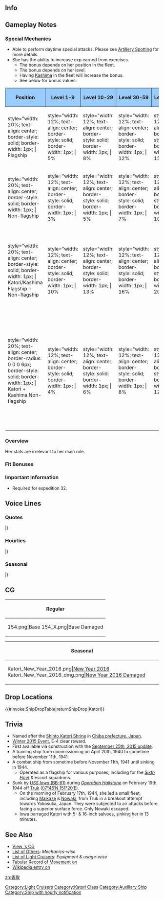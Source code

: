 ==Info==
{{KanmusuInfo|ID=154}}
{{KanmusuInfo|ID=154a}}

==Gameplay Notes==
===Special Mechanics===
* Able to perform daytime special attacks. Please see [[Combat/Artillery_Spotting|Artillery Spotting]] for more details.
* She has the ability to increase exp earned from exercises.
** The bonus depends on her position in the fleet.
** The bonus depends on her level.
** Having [[Kashima]] in the fleet will increase the bonus.
** See below for bonus values:
{| class="mw-collapsible" style="width: 100%;"
!style="width: 20%; text-align: center; border-radius: 6px 0 0 0; border-style: solid; border-width: 1px; background-color:#99CCFF" | '''Position'''
!style="width: 12%; text-align: center; border-style: solid; border-width: 1px; background-color:#99CCFF" | '''Level 1-9'''
!style="width: 12%; text-align: center; border-style: solid; border-width: 1px; background-color:#99CCFF" | '''Level 10-29'''
!style="width: 12%; text-align: center; border-style: solid; border-width: 1px; background-color:#99CCFF" | '''Level 30-59'''
!style="width: 12%; text-align: center; border-style: solid; border-width: 1px; background-color:#99CCFF" | '''Level 60-99'''
!style="width: 12%; text-align: center; border-style: solid; border-width: 1px; background-color:#99CCFF" | '''Level 100+'''
!style="width: 20%; text-align: center; border-radius: 0 6px 0 0; border-style: solid; border-width: 1px; background-color:#99CCFF" | '''Notes'''
|-
|style="width: 20%; text-align: center; border-style: solid; border-width: 1px; | Flagship
|style="width: 12%; text-align: center; border-style: solid; border-width: 1px; | 5%
|style="width: 12%; text-align: center; border-style: solid; border-width: 1px; | 8%
|style="width: 12%; text-align: center; border-style: solid; border-width: 1px; | 12%
|style="width: 12%; text-align: center; border-style: solid; border-width: 1px; | 15%
|style="width: 12%; text-align: center; border-style: solid; border-width: 1px; | 20%
|style="width: 20%; text-align: center; border-style: solid; border-width: 1px; | 
|-
|style="width: 20%; text-align: center; border-style: solid; border-width: 1px; | Non-flagship
|style="width: 12%; text-align: center; border-style: solid; border-width: 1px; | 3%
|style="width: 12%; text-align: center; border-style: solid; border-width: 1px; | 5%
|style="width: 12%; text-align: center; border-style: solid; border-width: 1px; | 7%
|style="width: 12%; text-align: center; border-style: solid; border-width: 1px; | 10%
|style="width: 12%; text-align: center; border-style: solid; border-width: 1px; | 15%
|style="width: 20%; text-align: center; border-style: solid; border-width: 1px; | 
|-
|style="width: 20%; text-align: center; border-style: solid; border-width: 1px; | Katori/Kashima Flagship + Non-flagship
|style="width: 12%; text-align: center; border-style: solid; border-width: 1px; | 10%
|style="width: 12%; text-align: center; border-style: solid; border-width: 1px; | 13%
|style="width: 12%; text-align: center; border-style: solid; border-width: 1px; | 16%
|style="width: 12%; text-align: center; border-style: solid; border-width: 1px; | 20%
|style="width: 12%; text-align: center; border-style: solid; border-width: 1px; | 25%
|style="width: 20%; text-align: center; border-style: solid; border-width: 1px; | Bonus determined by the level of the flagship
|-
|style="width: 20%; text-align: center; border-radius: 0 0 0 6px; border-style: solid; border-width: 1px; | Katori + Kashima Non-flagship
|style="width: 12%; text-align: center; border-style: solid; border-width: 1px; | 4%
|style="width: 12%; text-align: center; border-style: solid; border-width: 1px; | 6%
|style="width: 12%; text-align: center; border-style: solid; border-width: 1px; | 8%
|style="width: 12%; text-align: center; border-style: solid; border-width: 1px; | 12%
|style="width: 12%; text-align: center; border-style: solid; border-width: 1px; | 17.5%
|style="width: 20%; text-align: center; border-radius: 0 0 6px 0; border-style: solid; border-width: 1px; | Bonus determined by the highest leveled training cruiser
|-
|}

===Overview===
Her stats are irrelevant to her main role.

===Fit Bonuses===
{{:{{BASEPAGENAME}}/Equipment Bonuses}}

===Important Information===
* Required for expedition 32.

==Voice Lines==
===Quotes===
{{ShipquoteHeader}}
{{ShipquoteKai
|scenario = Introduction
|origin = 練習巡洋艦、香取です。心配しないで…。色々と優しく、指導させて頂きますから。
|translation = I'm the training cruiser Katori. Don't worry... I'll be gentle when teaching you various things.
|audio = Katori-Introduction.ogg
}}
{{ShipquoteKai
|scenario = Library
|origin = 香取型練習巡洋艦一番艦の香取です。
はい、練習遠洋航海の指揮は、お任せください。必ずや艦隊の練度向上にお力添えできると思います。 
え、戦艦との砲撃戦…ですか？それは用兵的にどうなのでしょうか。
|translation = I'm the 1st ship of the Katori-class training cruisers, Katori. 
Yes, you can leave directing the navigation training to me. I feel certain that I will be able to increase the skill of the fleet.
Eh, a gun battle with a... battleship? That's a questionable tactic.<ref>During [https://en.wikipedia.org/wiki/Operation_Hailstone Operation Hailstone], the convoy that Katori was part of came into concact with Task Group 50.9 and Katori had a very short (5 minute) battle with the [https://en.wikipedia.org/wiki/USS_Iowa_(BB-61) USS Iowa] that didn't end well for her.</ref>
|audio = Katori-Library.ogg
}}
{{ShipquoteKai
|scenario = Secretary 1
|origin = 練習巡洋艦香取, 参ります。
|translation = Training cruiser Katori, setting off.
|audio = Katori-Secretary_1.ogg
}}
{{ShipquoteKai
|scenario = Secretary 2
|origin = 練習遠洋航海, 参りましょうか?
|translation = Shall we go navigation training?
|audio = Katori-Secretary_2.ogg
}}
{{ShipquoteKai
|scenario = Secretary 3
|origin = あら・・・ほほう・・・？なるほど　これは少し・・・厳しい躾が必要みたいですね。
|translation = Oh... Hoho...? I see, it seems that... you need a little bit of discipline.
|audio = Katori-Secretary_3.ogg
}}
{{ShipquoteKai
|scenario = Secretary Idle
|origin = そう・・・なんでしょう・・・時々脳裏を過るんです・・・圧倒的な敵艦隊・・・逃げながら交戦する私達・・・うぅん・・・心配しないで。これは夢・・・そうただの夢なんですから。
|translation = That's... right... it comes to mind from time to time... that battle where we were retreating... from the overwhelming enemy fleet... Yup... Don't worry. It's a dream... I see, just a dream.<ref>Referring to Katori and her convoy on the run from 5 carriers, 2 battleships, 2 cruisers and 2 destroyers during Operation Hailstone.</ref>
|audio = Katori-Idle.ogg
}}
{{ShipquoteKai
|scenario = Secretary Idle
|kai = yes
|origin = 次の遠洋練習航海の準備は…　よし！万全ね。　提督は…あ、お忙しそう…。　じゃあ私は、えっと…何してようかな？
|translation = Preparations for the next navigation training session are... Alright! Perfect. Admiral is... oh, he's busy... Well then, I'll... Ummm... What should I do?
|audio = KatoriKai-Idle.ogg
}}
{{ShipquoteKai
|scenario = Secretary (Married)
|origin = 提督、どうされました？ お疲れですか？ であれば、香取と一緒に少し遠い海に行きませんか？ 戦いが終わったらきっと...
|translation = What's wrong, Admiral? Are you tired? If that's the case, how about you go to a far away sea with me? Once the war is over, for sure...
|audio = Katori-Wedding_Line.ogg
}}
{{ShipquoteKai
|scenario = Wedding
|origin = 提督、なんでしょう？ 直々にこの香取をお呼びになって え...？ あれ...？ あ、ありがとうございます！ 私...お受けいたします。
|translation = What do you want, Admiral? For you to personally summon me... Eh...? Oh my...? Th, thank you very much! I... accept.
|audio = Katori-Wedding.ogg
}}
{{ShipquoteKai
|scenario = Player's Score
|origin = 提督？情報確認ですか？それはとても大切です・・・情報はこちらに。
|translation = Admiral? Would you like to check the information? That's very important... here it is.
|audio = Katori-Looking_At_Scores.ogg
}}
{{ShipquoteKai
|scenario = Joining the Fleet
|origin = 練習巡洋艦香取・・・抜錨致します！
|translation = Training cruiser Katori... setting sail!
|audio = Katori-Joining_A_Fleet.ogg
}}
{{ShipquoteKai
|scenario = Equipment 1
|origin = 香取の改装ですか？有り難いです。
|translation = An upgrade for me? I'm grateful.
|audio = Katori-Equipment_1.ogg
}}
{{ShipquoteKai
|scenario = Equipment 2
|origin = そうですね・・・意外と重武装でしょ？私・・・ふふふっ
|translation = That's right... I'm surprisingly heavily armed right? Ufufu~
|audio = Katori-Equipment_2.ogg
}}
{{ShipquoteKai
|scenario = Equipment 3
|origin = 心配しないでくださいね。
|translation = Please don't worry.
|audio = Katori-Equipment_3.ogg
}}
{{ShipquoteKai
|scenario = Supply
|origin = ありがとうございます・・・これならいつでも遠洋航海に出られます。
|translation = Thank you very much... With this, I can go on a voyage any time.
|audio = Katori-Supply.ogg
}}
{{ShipquoteKai
|scenario = Docking (Minor Damage)
|origin = 少し・・・服が傷んでしまいました・・・大したことはないのですが。
|translation = My clothes... are a little but damaged... But it's nothing serious.
|audio = Katori-Docking_Minor.ogg
}}
{{ShipquoteKai
|scenario = Docking (Major Damage)
|origin = そうですね・・・すいません・・・お風呂先にいただきますね。
|translation = That's right... Excuse me... I'll head to the baths first.
|audio = Katori-Docking_Major.ogg
}}
{{ShipquoteKai
|scenario = Construction
|origin = 提督？練習航海の必要な新しい艦娘が来たようですね？
|translation = Admiral? A new ship girl requiring navigation training has arrived right?
|audio = Katori-Construction.ogg
}}
{{ShipquoteKai
|scenario = Returning from Sortie
|origin = 航海から艦隊が帰投しました・・・皆さん大変お疲れ様でした。
|translation = The fleet has returned from a voyage... Thank you for your hard work everyone.
|audio = Katori-Returning_From_Sortie.ogg
}}
{{ShipquoteKai
|scenario = Starting a Sortie
|origin = 遠洋航海艦隊。旗艦香取抜錨します！皆さんついてきて。
|translation = Navigation fleet. Flagship Katori, setting sail! Follow me, everyone.
|audio = Katori-Starting_A_Sortie.ogg
}}
{{ShipquoteKai
|scenario = Starting a Battle
|origin = 敵艦見ゆ！砲戦開始です・・・撃て！
|translation = Enemy ships spotted! Battle stations... fire!
|audio = Katori-Battle_Start.ogg
}}
{{ShipquoteKai
|scenario = Attack
|origin = 砲撃戦・・・？なんでしょう・・・頭のなかで・・・？はっ！いえ・・・今は戦うのみ！てぇー！！
|translation = An artillery battle...? What's this... in my head? Haa! I need... to focus on fighting now! Fire~!
|audio = Katori-Attack.ogg
}}
{{ShipquoteKai
|scenario = Daytime Spotting/ Night Battle Attack 
|origin = この砲や雷装は伊達ではないわ。日頃の成果を今！
|translation = These guns and torpedoes aren't for show. See the results of our daily training!
|audio = Katori-NightAttack.mp3
}}
{{ShipquoteKai
|scenario = Night Battle
|origin = 夜戦か・・・面白い・・・やってみましょう！香取に続いてください！
|translation = Night battle huh... Interesting... Let's do this! Please follow me!
|audio = Katori-Night_Battle.ogg
}}
{{ShipquoteKai
|scenario = MVP
|origin = 当然です！遠洋航海の成果は私達を裏切りません！提督もまたどうですか？
|translation = Of course! The results of navigation won't let us down! What about you, Admiral?
|audio = Katori-MVP.ogg
}}
{{ShipquoteKai
|scenario = Minor Damage 1
|origin = あぁっ・・・！やりましたわね！
|translation = Aaah...! You've done it now!
|audio = Katori-Minor_Damage_1.ogg
}}
{{ShipquoteKai
|scenario = Minor Damage 2
|origin = ぁあああ！ま、まだ戦えます！心配しないで！
|translation = Aaaah! I, I can't still fight! Don't worry!
|audio = Katori-Minor_Damage_2.ogg
}}
{{ShipquoteKai
|scenario = Major Damage
|origin = やられました・・・でもまだ砲は撃てます・・・一太刀は浴びせてやります！！
|translation = They got me... But my guns can still fire... I'll rain shells upon them!!
|audio = Katori-Major_Damage.ogg
}}
{{ShipquoteKai
|scenario = Sunk
|origin = だめ・・・ですか・・・せめて内火艇だけでも・・降ろして・・あ・・あぁぁ・・・
|translation = It's... no good... If only I can... lower the launch... Ah... Ahhh...<ref>She did not have time to lower the lifeboats when she was sunk.</ref>
|audio = Katori-Sunk.ogg
}}
|} <references/>

{{clear}}

===Hourlies===
{{ShipquoteHeader | type = hourly}}
{{ShipquoteKai
|scenario = 00:00 
|origin = 本日はこの練習巡洋艦香取が秘書を務めさせていただきますね？提督よろしくお願い致します。
|translation = I'll be your secretary today alright? Please take good care of me, Admiral.
|audio = KatoriKai-Hourly_0000.ogg
}}
{{ShipquoteKai
|scenario = 01:00 
|origin = マルヒトマルマルです。夜はこの港も静かですね・・・昼間の喧騒が嘘のよう・・・
|translation = It's 0100. It's hard to believe how quiet this port becomes at night... It's so noisy during the day...
|audio = KatoriKai-Hourly_0100.ogg
}}
{{ShipquoteKai
|scenario = 02:00 
|origin = マルフタマルマルです。明日も早いです・・・提督そろそろお休みになっては・・・？
|translation = It's 0200. You have to get up early tomorrow... Shouldn't you get some rest soon, Admiral?
|audio = KatoriKai-Hourly_0200.ogg
}}
{{ShipquoteKai
|scenario = 03:00 
|origin = マルサンマルマルです。提督？少しだけでも横になっては・・・？後の事はこの香取にお任せください。
|translation = It's 0300. Admiral? How about lying down for a while? Please just leave everything up to me.
|audio = KatoriKai-Hourly_0300.ogg
}}
{{ShipquoteKai
|scenario = 04:00 
|origin = マルヨンマルマルです。提督？もう少しで夜が明けますね。夜明け前って一番暗いんですよね・・・うふっ。
|translation = It's 0400. Admiral? Dawn will be coming soon. It's always the darkest before the dawn... Ufu~
|audio = KatoriKai-Hourly_0400.ogg
}}
{{ShipquoteKai
|scenario = 05:00 
|origin = マルゴーマルマルです。提督・・・朝になってしまいましたね。濃い目のお茶を淹れましょうか？コーヒーのほうがいいですか？
|translation = It's 0500. Admiral... It's already morning. Shall I make some strong black tea? Or would you prefer coffee?
|audio = KatoriKai-Hourly_0500.ogg
}}
{{ShipquoteKai
|scenario = 06:00 
|origin = マルロクマルマルです。艦隊に総員起こしをかけますね提督？総員起こし！
|translation = It's 0600. I'll assemble the fleet now alright, Admiral? All hands, assemble!
|audio = KatoriKai-Hourly_0600.ogg
}}
{{ShipquoteKai
|scenario = 07:00 
|origin = マルナナマルマルです。朝食は何になさいますか？はい！トーストと熱いコーヒー・・・それとフルーツをお持ちしますね？
|translation = It's 0700. What do you want for breakfast? Yes! I'll bring some toast and hot coffee... and fruits too alright?
|audio = KatoriKai-Hourly_0700.ogg
}}
{{ShipquoteKai
|scenario = 08:00 
|origin = マルハチマルマルです。さぁ艦隊を運用しましょう！まずは遠征ですね？折角ですから遠洋航海・・・出しましょうか？
|translation = It's 0800. Now, let's start the fleet operations! First we have expeditions right? While we're at it... shall we go on an ocean voyage?
|audio = KatoriKai-Hourly_0800.ogg
}}
{{ShipquoteKai
|scenario = 09:00 
|origin = マルキューマルマルです。あーでも・・・遠洋練習航海に出てしまうと・・・提督のおそばに・・・そっそうですね！それは別の機会にしましょう。
|translation = It's 0900. Ah, but... if I were to go on navigation training... who will be by your side... Th, that's right! We'll leave it for another time.
|audio = KatoriKai-Hourly_0900.ogg
}}
{{ShipquoteKai
|scenario = 10:00 
|origin = ヒトマルマルマルです。水雷戦隊は・・・そうこの遠征でオーケーね？こちらは・・・あら補給もしないと・・・開発はどうしよう？
|translation = It's 1000. So this expedition... is OK for the torpedo squadron right? And this... Oh, we need to remember to resupply... What to do about development?
|audio = KatoriKai-Hourly_1000.ogg
}}
{{ShipquoteKai
|scenario = 11:00 
|origin = ヒトヒトマルマルです。提督・・・ありがとうございます！慣れない業務は少し・・・緊張しますね。早く慣れるように努力しますね。
|translation = It's 1100. Admiral... thank you very much! I was a bit nervous since I'm not used to this work yet. I'll do my best to get used to it though.
|audio = KatoriKai-Hourly_1100.ogg
}}
{{ShipquoteKai
|scenario = 12:00 
|origin = ヒトフタマルマルです。お昼はどうされますか？簡単なもので良ければ私がご用意いたしますね？
|translation = It's 1200. What do you want for lunch? If it is something simple, can I prepare it alright?
|audio = KatoriKai-Hourly_1200.ogg
}}
{{ShipquoteKai
|scenario = 13:00 
|origin = ヒトサンマルマルです。お昼の香取のカレー・・・如何でしたでしょうか？他の子とカレーとは少し違うでしょう？・・・うっふふふふふ
|translation = It's 1300. How was my curry... that you had for lunch? Was it different from other curries? ...Ufufufufufu
|audio = KatoriKai-Hourly_1300.ogg
}}
{{ShipquoteKai
|scenario = 14:00 
|origin = ヒトヨンマルマルです。あら？舞風さんどうしたの？少し寂しそうね・・・野分さんは今日は一緒じゃないの？
|translation = It's 1400. Oh? What's wrong, Maikaze-san? You're lonely because... Nowaki-san isn't together with you today?<ref>Both were with Katori in Operation Hailstone.</ref>
|audio = KatoriKai-Hourly_1400.ogg
}}
{{ShipquoteKai
|scenario = 15:00 
|origin = ヒトゴーマルマルです。あぁ・・・舞風さんですか？本当はとってもいい子なんですよ！もちろん野分さんも！
|translation = It's 1500. Ah, Maikaze-san? She's a really good girl! Of course, Nowaki-san is too!
|audio = KatoriKai-Hourly_1500.ogg
}}
{{ShipquoteKai
|scenario = 16:00 
|origin = ヒトロクマルマルです。なんでしょう？あぁこれですか？こっちは主砲じゃなくて儀礼用の礼砲です・・・撃ってみます？
|translation = It's 1600. What is it? Ah, this? This isn't a main gun, it's just a ceremonial gun for salutes... Want me to fire it?
|audio = KatoriKai-Hourly_1600.ogg
}}
{{ShipquoteKai
|scenario = 17:00 
|origin = ヒトナナマルマルです。今日も日が落ちますね・・・艦隊を戻しましょう。
|translation = It's 1700. The day is almost over... The fleet has returned.
|audio = KatoriKai-Hourly_1700.ogg
}}
{{ShipquoteKai
|scenario = 18:00 
|origin = ヒトハチマルマルです。提督今日もお疲れ様でした。お夕食は何がご所望でしょう？ふんふん・・・了解です！準備しますね。
|translation = It's 1800. Thank you for the hard work today, Admiral. What do you want for dinner? Fufun... Roger that! I'll go get it ready.
|audio = KatoriKai-Hourly_1800.ogg
}}
{{ShipquoteKai
|scenario = 19:00 
|origin = ヒトキュウマルマルです。さぁ召し上がれ！香取特製のカツレツです！足柄さんのとは一味違いますよね？どうでしょう？
|translation = It's 1900. Come, eat up! It's my special katsu curry! It tastes different compared to Ashigara-san's right? How is it?
|audio = KatoriKai-Hourly_1900.ogg
}}
{{ShipquoteKai
|scenario = 20:00 
|origin = フタマルマルマルです。提督？洗いものしてしまいますので少しお待ちくださいね。あらやだ・・・少し夫婦見たい・・・うふふ。
|translation = It's 2000. Admiral? Please wait, while I clean up. Oh dear... It's like we're a married couple... Ufufu~
|audio = KatoriKai-Hourly_2000.ogg
}}
{{ShipquoteKai
|scenario = 21:00 
|origin = フタヒトマルマルです。提督・・・難しい顔をされて・・・心配事ですか？心配しないで？提督には私達がいつでも一緒です。
|translation = It's 2100. Admiral... you look troubled... Are you worried about something? It's nothing? We'll always be with you, Admiral.
|audio = KatoriKai-Hourly_2100.ogg
}}
{{ShipquoteKai
|scenario = 22:00 
|origin = フタフタマルマルです。もう・・・やっぱり今日もあの子が騒いでいるのね！提督止めないで！私一回ピシッと言ってきます！
|translation = It's 2100. Jeez... That girl is making so much noise again! Don't stop me, Admiral! I'm going to give her one good smack!
|audio = KatoriKai-Hourly_2200.ogg
}}
{{ShipquoteKai
|scenario = 23:00 
|origin = フタサンマルマル・・・夜も更けてきましたね・・・提督お疲れ様でした。少しだけお酒を召し上がって？そしてお休みください。
|translation = 2300... It's gotten very late... Thanks for your hard work, Admiral. Would you like a little drink? And then get some rest.
|audio = KatoriKai-Hourly_2300.ogg
}}
|} <references/>

{{clear}}

===Seasonal===
{{SeasonalHeaderOld}}
{{SeasonalQuote
|scenario = [[Seasonal/Valentine%27s_Day_2015|Valentine’s Day 2015]]
|origin = あのこれもしよかったらどぞ。はい、チョコケーキです。召し上がって。
|translation =	Please accept these. Yes, they’re chocolates. Please enjoy them.
|audio = Katori_Valentine_Sec1.ogg
|notes = 
}}
{{SeasonalQuote
|scenario = [[Seasonal/Second_Anniversary|2nd Anniversary]]
|origin =提督、今日はとても大切の日ですね。その日にご一緒出って、香取はとても幸せです。
|translation =	Today is a very important day, Admiral. I’m very happy I can spend today with you.
|audio =154_Katori _2ndAnniv.mp3
|notes = 
}}
{{SeasonalQuote
|scenario = [[Seasonal/Early_Summer_Season_Update|Early Summer 2015]]
|origin = また……夏がやってきましたね。駆逐艦たちがはしゃいでる。提督も一泳ぎされます？
|translation =	Smmer… has come again. The destroyers are in high spirits. Are you going to swim too, Admiral?
|audio = Katori_Early_Summer_HQ.ogg
|notes =
}}
{{SeasonalQuote
|scenario = [[Seasonal/Early_Autumn_2015_Seasonal_Update|Early Autumn 2015]]
|origin = 提督、少し肌寒くなってきましたね。秋ですね……提督の秋は読書の秋、ですか？
|translation =	It’s gotten a bit chilly, Admiral. It’s Autumn… Is your autumn an autumn for reading, Admiral?
|audio = Katori_Early_Autumn2015.ogg
|notes =
}}
{{SeasonalQuote
|scenario = [[Seasonal/Christmas_2015|Christmas 2015]]
|origin = クリスマスですね、提督。少しロマンチック。イルミネーションつけたくなります。
|translation =	It’s Christmas, Admiral. It’s kind of romantic. It makes me want to put up some lights.
|audio = Katori_Christmas_2015_Sec1.ogg
|notes =
}}
{{SeasonalQuote
|scenario = [[Seasonal/End_of_Year_2015|End of Year 2015]]
|origin = さぁ、年の瀬ですね。艦隊も鎮守府も一年の汚れをとりましょう！大掃除ですね。
|translation =	Now this will be fun. Let’s get rid of the dirt that piled up on the fleet and Naval Base through the year! Time for spring cleaning!
|audio = Katori_Year_End_2015_Sec1.ogg
|notes = 
}}
{{SeasonalQuote
|scenario = [[Seasonal/Setsubun_2016|Setsubun 2016]]
|origin = 福はー内！鬼はー外！…うふっ、童心に戻ったみたいで、楽しいですね、提督！
|translation =	Fortune welcome! Demon begone! …Whew, it feels like I’m young again; this is fun, Admiral! 
|audio = Katori_Setsubun_2016_Sec1.ogg
|notes = 
}}
|}<references/>

{{clear}}

==CG==
{| class="mw-collapsible mw-collapsed wikitable" style="width: 100%;"
!Regular
|-
|<gallery>
154.png|Base
154_X.png|Base Damaged
</gallery>
|}

{| class="mw-collapsible mw-collapsed wikitable" style="width: 100%;"
!Seasonal
|-
|<gallery>
Katori_New_Year_2016.png|[[Seasonal/New_Year_2016|New Year 2016]]
Katori_New_Year_2016_dmg.png|[[Seasonal/New_Year_2016|New Year 2016 Damaged]]
</gallery>
|}

==Drop Locations==
{{#invoke:ShipDropTable|returnShipDrop|Katori}}

==Trivia==
* Named after the [[wikipedia:Katori_Shrine|Shinto Katori Shrine]] in [[wikipedia:Chiba_prefecture|Chiba prefecture, Japan]].
* [[Winter 2015 Event]], E-4 clear reward.
* First available via construction with the [[Game_Updates/2015/September_25th|September 25th, 2015 update]].
* A training ship from commissioning on April 20th, 1940 to sometime before November 11th, 1941.
* A combat ship from sometime before November 11th, 1941 until sinking in 1944.
** Operated as a flagship for various purposes, including for the [[Historical_Formations#Fleets|''Sixth Fleet'']] & escort squadrons.
* Sunk by [[wikipedia:USS_Iowa_(BB-61)|''USS Iowa'' (BB-61)]] during [[wikipedia:Operation_Hailstone|''Operation Hailstone'']] on February 19th, 1944 off [[wikipedia:Chuuk_Lagoon|Truk]] ([https://tools.wmflabs.org/geohack/geohack.php?pagename=Japanese_cruiser_Katori&params=07_45_N_151_20_E_ 07°45′N 151°20′E﻿]).
** On the morning of February 17th, 1944, she led a small fleet, including [[Maikaze]] & [[Nowaki]], from Truk in a breakout attempt towards Yokosuka, Japan. They were subjected to air attacks before facing a superior surface force. Only Nowaki escaped.
** Iowa barraged Katori with 5- & 16-inch salvoes, sinking her in 13 minutes.
{{clear}}


==See Also==
* [[{{PAGENAMEE}}/Gallery|View {{PAGENAMEE}}'s CG]]
* [[Auxiliary Ships|List of Others]]: ''Mechanics-wise''
* [[List of light cruisers by upgraded maximum stats|List of Light Cruisers]]: ''Equipment & usage-wise''
* [http://www.combinedfleet.com/katori_t.htm Tabular Record of Movement on {{PAGENAMEE}}]
* [[wikipedia:Japanese_cruiser_Katori|Wikipedia entry on {{PAGENAMEE}}]]
{{clear}}


{{Shiplist}}
[[Category:Light Cruisers]]
[[Category:Katori Class]]
[[Category:Auxiliary Ship]]
[[Category:Ship with hourly notification]]
[[zh:香取]]